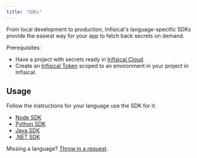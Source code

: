 ```yaml
---
title: "SDKs"
---
```


From local development to production, Infisical's language-specific SDKs provide the easiest way for your app to fetch back secrets on demand.

Prerequisites:

- Have a project with secrets ready in [Infisical Cloud](https://app.infisical.com).
- Create an [Infisical Token](/documentation/platform/token) scoped to an environment in your project in Infisical.

## Usage

Follow the instructions for your language use the SDK for it:

- [Node SDK](https://infisical.com/docs/sdks/languages/node)
- [Python SDK](https://infisical.com/docs/sdks/languages/python)
- [Java SDK](https://infisical.com/docs/sdks/languages/java)
- [.NET SDK](https://infisical.com/docs/sdks/languages/csharp)

Missing a language? [Throw in a request](https://github.com/Infisical/infisical/issues).